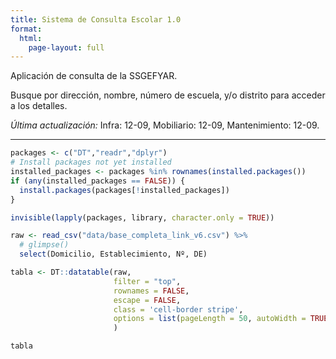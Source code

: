 ```yaml
---
title: Sistema de Consulta Escolar 1.0
format: 
  html:
    page-layout: full
---
```


Aplicación de consulta de la SSGEFYAR.

Busque por dirección, nombre, número de escuela, y/o distrito para acceder a los detalles.

*Última actualización:* Infra: 12-09, Mobiliario: 12-09, Mantenimiento: 12-09.

------------------------------------------------------------------------

```r

packages <- c("DT","readr","dplyr")
# Install packages not yet installed
installed_packages <- packages %in% rownames(installed.packages())
if (any(installed_packages == FALSE)) {
  install.packages(packages[!installed_packages])
}

invisible(lapply(packages, library, character.only = TRUE))

```

```r
raw <- read_csv("data/base_completa_link_v6.csv") %>% 
  # glimpse()
  select(Domicilio, Establecimiento, Nº, DE)

tabla <- DT::datatable(raw, 
                       filter = "top", 
                       rownames = FALSE,
                       escape = FALSE, 
                       class = 'cell-border stripe',
                       options = list(pageLength = 50, autoWidth = TRUE)
                       )


```

```r
tabla
```
